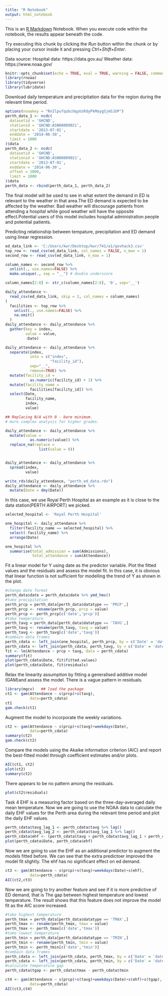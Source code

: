 ---
title: "R Notebook"
output: html_notebook
---

This is an [R Markdown](http://rmarkdown.rstudio.com) Notebook. When you execute code within the notebook, the results appear beneath the code. 

Try executing this chunk by clicking the *Run* button within the chunk or by placing your cursor inside it and pressing *Ctrl+Shift+Enter*. 

Data source:
Hospital data: https://data.gov.au/
Weather data: https://www.noaa.gov/

```{r setup}
knitr::opts_chunk$set(echo = TRUE, eval = TRUE, warning = FALSE, comment = FALSE, error = FALSE, message = FALSE)
library(rnoaa)
library(tidyverse)
library(lubridate)
```

Download daily temperature and precipitation data for the region during the relevant time period.
```{r obtain noaa data}
options(noaakey = "RnIlpufqubcOqyUzRdyPkMaygSjmSJUP")
perth_data_1 <- ncdc(
  datasetid = 'GHCND',
  stationid = 'GHCND:ASN00009021',
  startdate = '2013-07-01',
  enddate = '2014-06-30',
  limit = 1000
)$data
perth_data_2 <- ncdc(
  datasetid = 'GHCND',
  stationid = 'GHCND:ASN00009021',
  startdate = '2013-07-01',
  enddate = '2014-06-30',
  offset = 1000,
  limit = 1000
)$data
perth_data <- rbind(perth_data_1, perth_data_2)
```


The final model will be used to see in what extent the demand in ED is relevant to the weather in that area.The ED demand is expected to be affected by the weather. Bad weather will discourage patients from attending a hospital while good weather will have the opposite effect.Potential users of this model includes hospital administration people and potential patients.

Predicting relationship between tempature, precipitation and ED demand using linear regression.
```{r hospital data}
ed_data_link <- 'C:/Users/kwr/Desktop/kwr/741/a1/govhack3.csv'
top_row <- read_csv(ed_data_link, col_names = FALSE, n_max = 1)
second_row <- read_csv(ed_data_link, n_max = 1)

column_names <- second_row %>% 
  unlist(., use.names=FALSE) %>% 
  make.unique(., sep = "__") # double underscore

column_names[2:8] <- str_c(column_names[2:8], '0', sep='__')

daily_attendance <- 
  read_csv(ed_data_link, skip = 2, col_names = column_names)
(
  facilities <- top_row %>% 
    unlist(., use.names=FALSE) %>% 
    na.omit()
  )
daily_attendance <- daily_attendance %>% 
  gather(key = index, 
         value = value, 
         -Date) 

daily_attendance <- daily_attendance %>% 
  separate(index, 
           into = c("index", 
                    "facility_id"), 
           sep="__", 
           remove=TRUE) %>% 
  mutate(facility_id = 
           as.numeric(facility_id) + 1) %>% 
  mutate(facility_name = 
           facilities[facility_id]) %>% 
  select(Date, 
         facility_name, 
         index, 
         value)

## Replacing N/A with 0 - bare minimum.
# more complex analysis for higher grades.

daily_attendance <- daily_attendance %>% 
  mutate(value = 
           as.numeric(value)) %>% 
  replace_na(replace = 
               list(value = 0)) 


daily_attendance <- daily_attendance %>% 
  spread(index, 
         value)

write_rds(daily_attendance, "perth_ed_data.rds")
daily_attendance <- daily_attendance %>% 
  mutate(Date = dmy(Date))

```

In this case, we use Royal Perth Hospital as an example as it is close to the data station(PERTH AIRPORT) we picked.

```{r select hospital}
selected_hospital <- 'Royal Perth Hospital'

one_hospital <- daily_attendance %>%
  filter(facility_name == selected_hospital) %>% 
  select(-facility_name) %>% 
  arrange(Date)

one_hospital %>% 
  summarise(total_admission = sum(Admissions), 
            total_attendance = sum(Attendance))
```


Fit a linear model for Y using date as the predictor variable. Plot the fitted values and the residuals and assess the model fit. 
In this case, it is obvious that linear function is not sufficient for modelling the trend of Y as shown in the plot.

```{r}
#change date format
perth_data$date = perth_data$date %>% ymd_hms()
#take precipitation
perth_prcp = perth_data[perth_data$datatype == 'PRCP',]
perth_prcp <- rename(perth_prcp, prcp = value)
perth_prcp <- perth_prcp[c('date','prcp')]
#take temperature
perth_tavg = perth_data[perth_data$datatype == 'TAVG',]
perth_tavg <- rename(perth_tavg, tavg = value)
perth_tavg <- perth_tavg[c('date','tavg')]
#combain data frames
perth_cdata <- left_join(one_hospital, perth_prcp, by = c('Date' = 'date'))
perth_cdata <- left_join(perth_cdata, perth_tavg, by = c('Date' = 'date'))
fit <- lm(Attendance ~ prcp + tavg, data = perth_cdata)
summary(fit)
plot(perth_cdata$Date, fit$fitted.values)
plot(perth_cdata$Date, fit$residuals)

```
Relax the linearity assumption by fitting a generalised additive model (GAM)and assess the model. There is a vague pattern in residuals.

```{r}
library(mgcv)   ## load the package
ct1 <- gam(Attendance ~ s(prcp)+s(tavg),
           data=perth_cdata)
ct1
gam.check(ct1)
```
Augment the model to incorporate the weekly variations.

```{r}
ct2 <- gam(Attendance ~ s(prcp)+s(tavg)+weekdays(Date),
           data=perth_cdata)
summary(ct2)
gam.check(ct2)
```
Compare the models using the Akaike information criterion (AIC) and report the best-fitted model through coefficient estimates and/or plots.
```{r}
AIC(ct1, ct2)
plot(ct2)
summary(ct2)
```
There appears to be no pattern among the residuals.

```{r}
plot(ct2$residuals)
```

Task 4
EHF is a measuring factor based on the three-day-averaged daily mean temperature.
Now we are going to use the NOAA data to calculate the daily EHF values for the Perth area during the relevant time period and plot the daily EHF values. 
```{r}
perth_cdata$tavg_lag_1 <- perth_cdata$tavg %>% lag()
perth_cdata$tavg_lag_2 <- perth_cdata$tavg_lag_1 %>% lag()
perth_cdata$ehf <- (perth_cdata$tavg + perth_cdata$tavg_lag_1 + perth_cdata$tavg_lag_2)/3
plot(perth_cdata$Date, perth_cdata$ehf)
```
Now we are going to use the EHF as an additional predictor to augment the models fitted before. We can see that the extra predictoer improved the model fit slightly. The ehf has no significant effect on ed demand.

```{r}
ct3 <- gam(Attendance ~ s(prcp)+s(tavg)+weekdays(Date)+s(ehf),
           data=perth_cdata)
AIC(ct2,ct3)
```

Now we are going to try another feature and see if it is more predictive of ED demand, that is The gap between highest temperature and lowest temperature.
The result shows that this feature does not improve the model fit as the AIC score increased.

```{r}
#take highest temperature
perth_tmax = perth_data[perth_data$datatype == 'TMAX',]
perth_tmax <- rename(perth_tmax, tmax = value)
perth_tmax <- perth_tmax[c('date','tmax')]
#take lowest temperature
perth_tmin = perth_data[perth_data$datatype == 'TMIN',]
perth_tmin <- rename(perth_tmin, tmin = value)
perth_tmin <- perth_tmin[c('date','tmin')]
#combain data frames
perth_cdata <- left_join(perth_cdata, perth_tmax, by = c('Date' = 'date'))
perth_cdata <- left_join(perth_cdata, perth_tmin, by = c('Date' = 'date'))
#calculate temperature gap
perth_cdata$tgap <- perth_cdata$tmax - perth_cdata$tmin

ct4 <- gam(Attendance ~ s(prcp)+s(tavg)+weekdays(Date)+s(ehf)+s(tgap),
           data=perth_cdata)
AIC(ct3,ct4)
```


